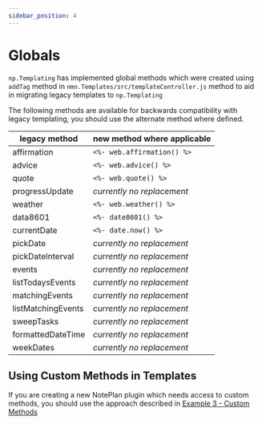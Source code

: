 ```yaml
---
sidebar_position: 4
---
```


# Globals
`np.Templating` has implemented global methods which were created using `addTag` method in `nmn.Templates/src/templateController.js` method to aid in migrating legacy templates to `np.Templating`

The following methods are available for backwards compatibility with legacy templating, you should use the alternate method where defined.

| legacy method | new method where applicable
|-------------- | ----------
| affirmation | `<%- web.affirmation() %>`
| advice | `<%- web.advice() %>`
| quote | `<%- web.quote() %>`
| progressUpdate | _currently no replacement_
| weather | `<%- web.weather() %>`
| data8601 | `<%- date8601() %>`
| currentDate | `<%- date.now() %>`
| pickDate | _currently no replacement_
| pickDateInterval | _currently no replacement_
| events | _currently no replacement_
| listTodaysEvents | _currently no replacement_
| matchingEvents | _currently no replacement_
| listMatchingEvents | _currently no replacement_
| sweepTasks | _currently no replacement_
| formattedDateTime | _currently no replacement_
| weekDates | _currently no replacement_


## Using Custom Methods in Templates
If you are creating a new NotePlan plugin which needs access to custom methods, you should use the approach described in [Example 3 - Custom Methods](/docs/templating-integration-plugins/example-3)
